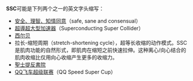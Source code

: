 '''SSC'''可能是下列两个之一的英文字头缩写：
*[[安全、理智、知情同意|安全、理智、知情同意]]（safe, sane and consensual）
*[[超導超大型加速器|超導超大型加速器]]（Superconducting Super Collider）
*[[西尔贝|西尔贝]]
*拉长-缩短周期（stretch-shortening cycle），超等长收缩的动作模式。SSC是肌肉功能的自然形式，即肌肉在缩短之前快速拉伸。这种离心/向心结合的肌肉收缩比仅用向心收缩产生更多的收缩力。
*[[聖士提反書院|聖士提反書院]]
*[[QQ飞车超级联赛|QQ飞车超级联赛]]（QQ Speed Super Cup）

{{disambig|Cat=三字拉丁字母缩写消歧义}}
